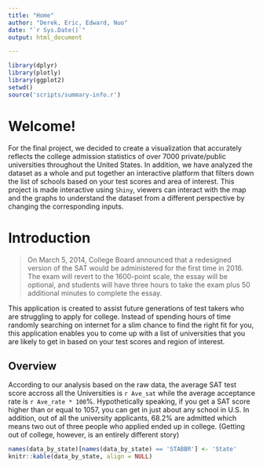 ```yaml
---
title: "Home"
author: "Derek, Eric, Edward, Nuo"
date: "`r Sys.Date()`"
output: html_document

---
```


```r
library(dplyr)
library(plotly)
library(ggplot2)
setwd()
source('scripts/summary-info.r')


```

Welcome!
========

For the final project, we decided to create a visualization that accurately reflects the college admission statistics of over 7000 private/public universities throughout the United States. In addition, we have analyzed the dataset as a whole and put together an interactive platform that filters down the list of schools based on your test scores and area of interest. This project is made interactive using `Shiny`, viewers can interact with the map and the graphs to understand the dataset from a different perspective by changing the corresponding inputs.

# Introduction

> On March 5, 2014, College Board announced that a redesigned version of the SAT would be administered for the first time in 2016. The exam will revert to the 1600-point scale, the essay will be optional, and students will have three hours to take the exam plus 50 additional minutes to complete the essay. 

This application is created to assist future generations of test takers who are struggling to apply for college. Instead of spending hours of time randomly searching on internet for a slim chance to find the right fit for you, this application enables you to come up with a list of universities that you are likely to get in based on your test scores and region of interest.  


## Overview

According to our analysis based on the raw data, the average SAT test score accross all the Universities is `r Ave_sat` while the average acceptance rate is `r Ave_rate * 100`%. Hypothetically speaking, if you get a SAT score higher than or equal to 1057, you can get in just about any school in U.S. In addition, out of all the university applicants, 68.2% are admitted which means two out of three people who applied ended up in college. (Getting out of college, however, is an entirely different story)

```r
names(data_by_state)[names(data_by_state) == 'STABBR'] <- 'State'
knitr::kable(data_by_state, align = NULL)
```


